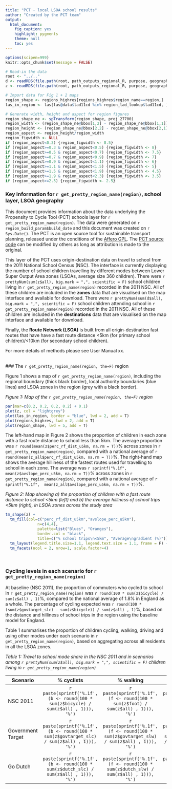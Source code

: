 ```yaml
---
title: "PCT - local LSOA school results"
author: "Created by the PCT team"
output: 
  html_document:
    fig_caption: yes
    highlight: pygments
    theme: null
    toc: yes
---
```


```r
options(scipen=999)
knitr::opts_chunk$set(message = FALSE)

# Read-in the data
root <- "../.."
d <- readRDS(file.path(root, path_outputs_regional_R, purpose, geography, region, "d.Rds"))
z <- readRDS(file.path(root, path_outputs_regional_R, purpose, geography, region, "z.Rds"))

# Import data for Fig 1 + 2 maps
region_shape <- regions_highres[regions_highres$region_name==region,]
las_in_region <- las[las@data$lad11cd %in% region_lad_lookup$lad11cd, ]

# Generate width, height and aspect for region figures
region_shape_ne <- spTransform(region_shape, proj_27700)
region_width <- (region_shape_ne@bbox[1,2] - region_shape_ne@bbox[1,1])/1000
region_height <- (region_shape_ne@bbox[2,2] - region_shape_ne@bbox[2,1])/1000
region_aspect <- region_height/region_width
region_figwidth <- NULL
if (region_aspect<0.3) {region_figwidth <- 8.5}
if (region_aspect>=0.3 & region_aspect<0.5) {region_figwidth <- 8}
if (region_aspect>=0.5 & region_aspect<0.7) {region_figwidth <- 7.5}
if (region_aspect>=0.7 & region_aspect<0.9) {region_figwidth <- 7}
if (region_aspect>=0.9 & region_aspect<1.1) {region_figwidth <- 6}
if (region_aspect>=1.1 & region_aspect<1.5) {region_figwidth <- 5}
if (region_aspect>=1.5 & region_aspect<1.9) {region_figwidth <- 4.5}
if (region_aspect>=1.9 & region_aspect<2.3) {region_figwidth <- 3.5}
if (region_aspect>=2.3) {region_figwidth <- 2.5}


```

### Key information for `r get_pretty_region_name(region)`, school layer, LSOA geography

This document provides information about the data underlying the Propensity to Cycle Tool (PCT) schools layer for `r get_pretty_region_name(region)`. The data were generated on `r region_build_param$build_date` and this document was created on `r Sys.Date()`. The PCT is an open source tool for sustainable transport planning, released under the conditions of the 
<a target="_blank" href="https://www.gnu.org/licenses/agpl-3.0">Affero GPL</a>. The <a target="_blank" href="https://github.com/npct">PCT source code</a> can be modified by others as long as attribution is made to the original.

This layer of the PCT uses origin-destination data on travel to school from the 2011 National School Census (NSC). The interface is currently displaying the number of school children travelling by different modes between Lower Super Output Area zones (LSOAs, average size 360 children). There were `r prettyNum(sum(z$all), big.mark = ",", scientific = F)` school children living in `r get_pretty_region_name(region)` recorded in the 2011 NSC. All of these children are included in the **zones** data that are visualised on the map interface and available for download.  There were `r prettyNum(sum(d$all), big.mark = ",", scientific = F)` school children attending school in `r get_pretty_region_name(region)` recorded in the 2011 NSC. All of these children are included in the **destinations** data that are visualised on the map interface and available for download.  

Finally, the **Route Network (LSOA)** is built from all origin-destination fast routes that have have a fast route distance <5km (for primary school children)/<10km (for secondary school children). 

For more details of methods please see User Manual xx.

<br>
### The `r get_pretty_region_name(region, the=F)` region

Figure 1 shows a map of `r get_pretty_region_name(region)`, including the regional boundary (thick black border), local authority boundaries (blue lines) and LSOA zones in the region (grey with a black border). 

*Figure 1: Map of the `r get_pretty_region_name(region, the=F)` region*
```r
par(mar=c(0.2, 0.2, 0.2, 0.2) + 0.1)
plot(z, col = "lightgrey")
plot(las_in_region, border = "blue", lwd = 2, add = T)
plot(regions_highres, lwd = 2, add = T)
plot(region_shape, lwd = 5, add = T)
```
The left-hand map in Figure 2 shows the proportion of children in each zone with a fast route distance to school less than 5km.  The average proportion was `r round(mean(z$perc_rf_dist_u5km, na.rm = T))`% across zones in `r get_pretty_region_name(region)`, compared with a national average of `r round(mean(z_all$perc_rf_dist_u5km, na.rm = T))`%. The right-hand map shows the average hilliness of the fastest routes used for travelling to school in each zone.  The average was `r sprintf("%.1f", mean(z$avslope_perc_u5km, na.rm = T))`% across zones in `r get_pretty_region_name(region)`, compared with a national average of `r sprintf("%.1f",  mean(z_all$avslope_perc_u5km, na.rm = T))`%.

*Figure 2: Map showing a) the proportion of children with a fast route distance to school <5km (left) and b) the average hilliness of school trips <5km (right), in LSOA zones across the study area*
```r
tm_shape(z) +
  tm_fill(col=c("perc_rf_dist_u5km","avslope_perc_u5km"),
              n=c(4,4),
              palette=list("Blues", "Oranges"),
              border.col = "black",
              title=c("% school trips\n<5km", "Average\ngradient (%)")) +
  tm_layout(legend.title.size=1.1, legend.text.size = 1.1, frame = F) +
  tm_facets(ncol = 2, nrow=1, scale.factor=4)

```

<br>

### Cycling levels in each scenario for `r get_pretty_region_name(region)`

At baseline (NSC 2011), the proportion of commuters who cycled to school in `r get_pretty_region_name(region)` was 
`r round(100 * sum(z$bicycle) / sum(z$all) , 1)`%, compared to the national average of 1.8% in England as a whole.  The percentage of cycling expected was
`r round(100 * (sum(z$govtarget_slc) - sum(z$bicycle)) / sum(z$all) , 1)`%, based on the distance and hilliness of school trips in the region using the baseline model for England.

Table 1 summarises the proportion of children cycling, walking, driving and using other modes under each scenario in `r get_pretty_region_name(region)`, based on aggregating across all residents in all the LSOA zones.

*Table 1: Travel to school mode share in the NSC 2011 and in scenarios among `r prettyNum(sum(z$all), big.mark = ",", scientific = F)` children living in `r get_pretty_region_name(region)`* 

| Scenario | % cyclists | % walking | % driven by car | % all other modes |
| ------------- |:-------------: |:-------------: |:--------------:| :----------------: |
| NSC 2011 | `r paste(sprintf('%.1f', (b <- round(100 * sum(z$bicycle) / sum(z$all) , 1))), '%')`|`r paste(sprintf('%.1f', (f <- round(100 * sum(z$foot) / sum(z$all) , 1))), '%')`|`r paste(sprintf('%.1f', (cd <- round(100 * sum(z$car) / sum(z$all) , 1))), '%')` | `r paste(sprintf('%.1f', (100 - b - f - cd)), '%')` |
| Government Target | `r paste(sprintf('%.1f', (b <- round(100 * sum(z$govtarget_slc) / sum(z$all) , 1))), '%')` | `r paste(sprintf('%.1f', (f <- round(100 * sum(z$govtarget_slw) / sum(z$all) , 1))), '%')`|`r paste(sprintf('%.1f', (cd <- round(100 * sum(z$govtarget_sld) / sum(z$all) , 1))), '%')` | `r paste(sprintf('%.1f', (100 - b - f - cd)), '%')` |
| Go Dutch | `r paste(sprintf('%.1f', (b <- round(100 * sum(z$dutch_slc) / sum(z$all) , 1))), '%')` | `r paste(sprintf('%.1f', (f <- round(100 * sum(z$dutch_slw) / sum(z$all) , 1))), '%')`|`r paste(sprintf('%.1f', (cd <- round(100 * sum(z$dutch_sld) / sum(z$all) , 1))), '%')` | `r paste(sprintf('%.1f', (100 - b - f - cd)), '%')` |

<br>
